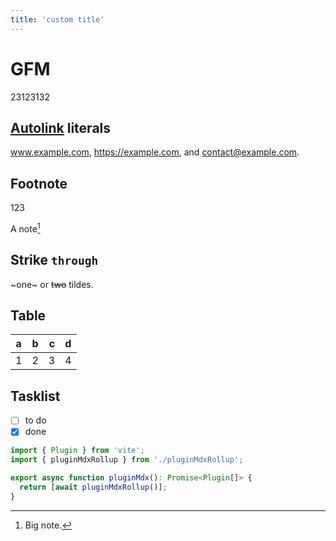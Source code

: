 ```yaml
---
title: 'custom title'
---
```



<Counter />

# GFM

23123132

## [Autolink](/index) literals

www.example.com, https://example.com, and contact@example.com.

## Footnote

123

A note[^1]

[^1]: Big note.

## Strike `through`

~one~ or ~~two~~ tildes.

## Table

| a   | b   |   c |  d  |
| --- | :-- | --: | :-: |
| 1   | 2   |   3 |  4  |

## Tasklist

- [ ] to do
- [x] done

```ts
import { Plugin } from 'vite';
import { pluginMdxRollup } from './pluginMdxRollup';

export async function pluginMdx(): Promise<Plugin[]> {
  return [await pluginMdxRollup()];
}
```
